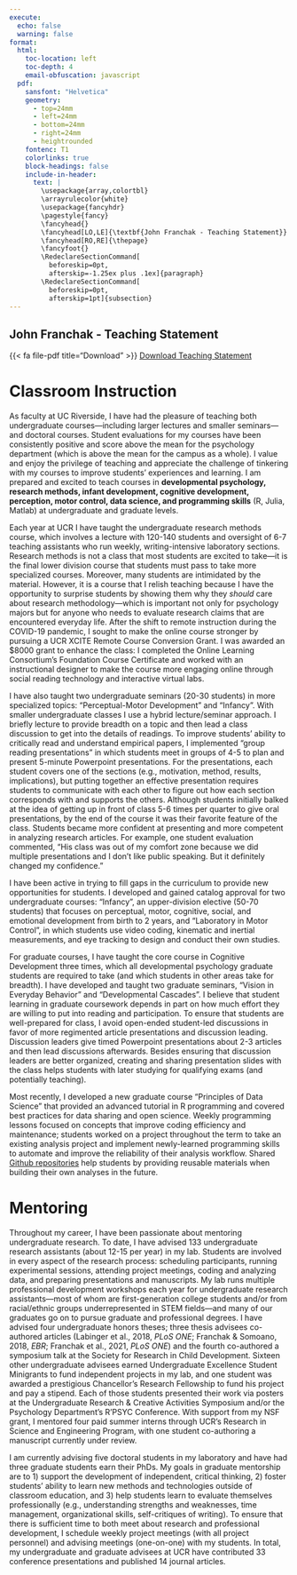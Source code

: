 ```yaml
--- 
execute:
  echo: false
  warning: false
format:
  html:
    toc-location: left
    toc-depth: 4
    email-obfuscation: javascript
  pdf: 
    sansfont: "Helvetica"
    geometry:
      - top=24mm
      - left=24mm
      - bottom=24mm
      - right=24mm
      - heightrounded
    fontenc: T1
    colorlinks: true
    block-headings: false
    include-in-header: 
      text: |
        \usepackage{array,colortbl}
        \arrayrulecolor{white}
        \usepackage{fancyhdr}
        \pagestyle{fancy}
        \fancyhead{}
        \fancyhead[LO,LE]{\textbf{John Franchak - Teaching Statement}}
        \fancyhead[RO,RE]{\thepage}
        \fancyfoot{}
        \RedeclareSectionCommand[
          beforeskip=0pt,
          afterskip=-1.25ex plus .1ex]{paragraph}
        \RedeclareSectionCommand[
          beforeskip=0pt,
          afterskip=1pt]{subsection}
---
```


::: {.content-visible when-format="html"}
# John Franchak - Teaching Statement 
{{< fa file-pdf title="Download" >}} [Download Teaching Statement](https://padlab.ucr.edu/Franchak_Teaching.pdf)
:::

\thispagestyle{fancy}

# Classroom Instruction 

As faculty at UC Riverside, I have had the pleasure of teaching both undergraduate courses---including larger lectures and smaller seminars---and doctoral courses. Student evaluations for my courses have been consistently positive and score above the mean for the psychology department (which is above the mean for the campus as a whole). I value and enjoy the privilege of teaching and appreciate the challenge of tinkering with my courses to improve students’ experiences and learning. I am prepared and excited to teach courses in **developmental psychology, research methods, infant development, cognitive development, perception, motor control, data science, and programming skills** (R, Julia, Matlab) at undergraduate and graduate levels.

Each year at UCR I have taught the undergraduate research methods course, which involves a lecture with 120-140 students and oversight of 6-7 teaching assistants who run weekly, writing-intensive laboratory sections. Research methods is not a class that most students are excited to take---it is the final lower division course that students must pass to take more specialized courses. Moreover, many students are intimidated by the material. However, it is a course that I relish teaching because I have the opportunity to surprise students by showing them why they *should* care about research methodology---which is important not only for psychology majors but for anyone who needs to evaluate research claims that are encountered everyday life. After the shift to remote instruction during the COVID-19 pandemic, I sought to make the online course stronger by pursuing a UCR XCITE Remote Course Conversion Grant. I was awarded an $8000 grant to enhance the class: I completed the Online Learning Consortium's Foundation Course Certificate and worked with an instructional designer to make the course more engaging online through social reading technology and interactive virtual labs. 

I have also taught two undergraduate seminars (20-30 students) in more specialized topics: "Perceptual-Motor Development" and "Infancy". With smaller undergraduate classes I use a hybrid lecture/seminar approach. I briefly lecture to provide breadth on a topic and then lead a class discussion to get into the details of readings. To improve students' ability to critically read and understand empirical papers, I implemented "group reading presentations" in which students meet in groups of 4-5 to plan and present 5-minute Powerpoint presentations. For the presentations, each student covers one of the sections (e.g., motivation, method, results, implications), but putting together an effective presentation requires students to communicate with each other to figure out how each section corresponds with and supports the others. Although students initially balked at the idea of getting up in front of class 5-6 times per quarter to give oral presentations, by the end of the course it was their favorite feature of the class. Students became more confident at presenting and more competent in analyzing research articles. For example, one student evaluation commented, "His class was out of my comfort zone because we did multiple presentations and I don't like public speaking. But it definitely changed my confidence."

I have been active in trying to fill gaps in the curriculum to provide new opportunities for students. I developed and gained catalog approval for two undergraduate courses: "Infancy", an upper-division elective (50-70 students) that focuses on perceptual, motor, cognitive, social, and emotional development from birth to 2 years, and "Laboratory in Motor Control", in which students use video coding, kinematic and inertial measurements, and eye tracking to design and conduct their own studies. 

For graduate courses, I have taught the core course in Cognitive Development three times, which all developmental psychology graduate students are required to take (and which students in other areas take for breadth).  I have developed and taught two graduate seminars, "Vision in Everyday Behavior" and "Developmental Cascades". I believe that student learning in graduate coursework depends in part on how much effort they are willing to put into reading and participation. To ensure that students are well-prepared for class, I avoid open-ended student-led discussions in favor of more regimented article presentations and discussion leading. Discussion leaders give timed Powerpoint presentations about 2-3 articles and then lead discussions afterwards. Besides ensuring that discussion leaders are better organized, creating and sharing presentation slides with the class helps students with later studying for qualifying exams (and potentially teaching). 

Most recently, I developed a new graduate course "Principles of Data Science" that provided an advanced tutorial in R programming and covered best practices for data sharing and open science. Weekly programming lessons focused on concepts that improve coding efficiency and maintenance; students worked on a project throughout the term to take an existing analysis project and implement newly-learned programming skills to automate and improve the reliability of their analysis workflow. Shared [Github repositories](https://github.com/psych-259-data-science-2022) help students by providing reusable materials when building their own analyses in the future.
<!-- Expand here -->

# Mentoring 

Throughout my career, I have been passionate about mentoring undergraduate research. To date, I have advised 133 undergraduate research assistants (about 12-15 per year) in my lab. Students are involved in every aspect of the research process: scheduling participants, running experimental sessions, attending project meetings, coding and analyzing data, and preparing presentations and manuscripts. My lab runs multiple professional development workshops each year for undergraduate research assistants---most of whom are first-generation college students and/or from racial/ethnic groups underrepresented in STEM fields---and many of our graduates go on to pursue graduate and professional degrees. I have advised four undergraduate honors theses; three thesis advisees co-authored articles (Labinger et al., 2018, *PLoS ONE*; Franchak & Somoano, 2018, *EBR*; Franchak et al., 2021,  *PLoS ONE*) and the fourth co-authored a symposium talk at the Society for Research in Child Development. Sixteen other undergraduate advisees earned Undergraduate Excellence Student Minigrants to fund independent projects in my lab, and one student was awarded a prestigious Chancellor’s Research Fellowship to fund his project and pay a stipend. Each of those students presented their work via posters at the Undergraduate Research & Creative Activities Symposium and/or the Psychology Department’s R’PSYC Conference. With support from my NSF grant, I mentored four paid summer interns through UCR's Research in Science and Engineering Program, with one student co-authoring a manuscript currently under review.
<!-- DEI Language -->

I am currently advising five doctoral students in my laboratory and have had three graduate students earn their PhDs. My goals in graduate mentorship are to 1) support the development of independent, critical thinking, 2) foster students’ ability to learn new methods and technologies outside of classroom education, and 3) help students learn to evaluate themselves professionally (e.g., understanding strengths and weaknesses, time management, organizational skills, self-critiques of writing). To ensure that there is sufficient time to both meet about research and professional development, I schedule weekly project meetings (with all project personnel) and advising meetings (one-on-one) with my students. In total, my undergraduate and graduate advisees at UCR have contributed 33 conference presentations and published 14 journal articles.
<!-- ADD GSMP AND MENTORING TRAINING -->
